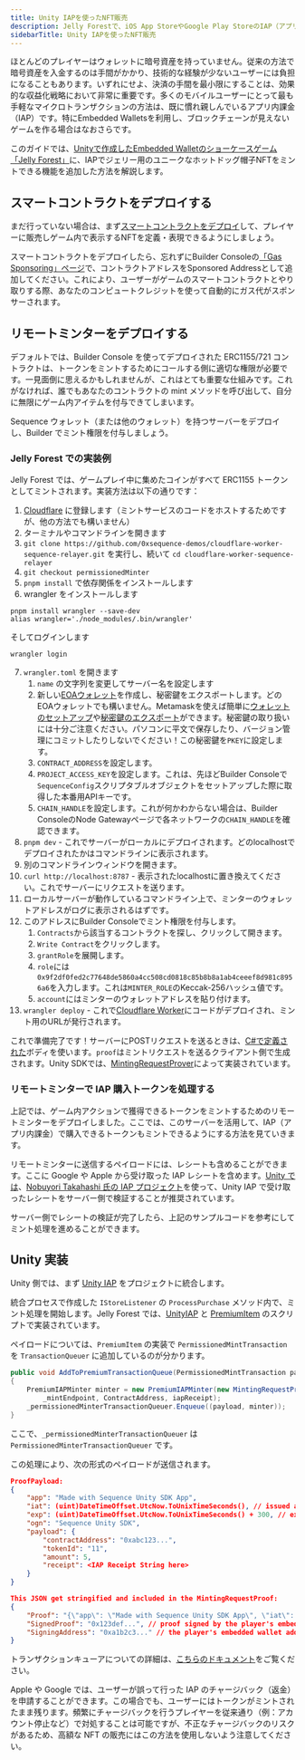 ```yaml
---
title: Unity IAPを使ったNFT販売
description: Jelly Forestで、iOS App StoreやGoogle Play StoreのIAP（アプリ内課金）でNFTを購入できるようにした方法と、同様の仕組みを自分のゲームに導入する方法もご紹介します。
sidebarTitle: Unity IAPを使ったNFT販売
---
```


ほとんどのプレイヤーはウォレットに暗号資産を持っていません。従来の方法で暗号資産を入金するのは手間がかかり、技術的な経験が少ないユーザーには負担になることもあります。いずれにせよ、決済の手間を最小限にすることは、効果的な収益化戦略において非常に重要です。多くのモバイルユーザーにとって最も手軽なマイクロトランザクションの方法は、既に慣れ親しんでいるアプリ内課金（IAP）です。特にEmbedded Walletsを利用し、ブロックチェーンが見えないゲームを作る場合はなおさらです。

このガイドでは、[Unityで作成したEmbedded Walletのショーケースゲーム「Jelly Forest」](/guides/jelly-forest-unity-guide)に、IAPでジェリー用のユニークなホットドッグ帽子NFTをミントできる機能を追加した方法を解説します。

## スマートコントラクトをデプロイする
まだ行っていない場合は、まず[スマートコントラクトをデプロイ](/solutions/builder/contracts/deploy-an-item-collection)して、プレイヤーに販売しゲーム内で表示するNFTを定義・表現できるようにしましょう。

スマートコントラクトをデプロイしたら、忘れずにBuilder Consoleの[「Gas Sponsoring」ページ](/solutions/builder/gas-sponsorship#gas-sponsorship-in-builder)で、コントラクトアドレスをSponsored Addressとして追加してください。これにより、ユーザーがゲームのスマートコントラクトとやり取りする際、あなたのコンピュートクレジットを使って自動的にガス代がスポンサーされます。

## リモートミンターをデプロイする
デフォルトでは、Builder Console を使ってデプロイされた ERC1155/721 コントラクトは、トークンをミントするためにコールする側に適切な権限が必要です。一見面倒に思えるかもしれませんが、これはとても重要な仕組みです。これがなければ、誰でもあなたのコントラクトの mint メソッドを呼び出して、自分に無限にゲーム内アイテムを付与できてしまいます。

Sequence ウォレット（または他のウォレット）を持つサーバーをデプロイし、Builder でミント権限を付与しましょう。

### Jelly Forest での実装例
Jelly Forest では、ゲームプレイ中に集めたコインがすべて ERC1155 トークンとしてミントされます。実装方法は以下の通りです：
1. [Cloudflare](https://www.cloudflare.com/) に登録します（ミントサービスのコードをホストするためですが、他の方法でも構いません）
2. ターミナルやコマンドラインを開きます
3. `git clone https://github.com/0xsequence-demos/cloudflare-worker-sequence-relayer.git` を実行し、続いて `cd cloudflare-worker-sequence-relayer`
4. `git checkout permissionedMinter`
5. `pnpm install` で依存関係をインストールします
6. wrangler をインストールします

```
pnpm install wrangler --save-dev
alias wrangler='./node_modules/.bin/wrangler'
```

そしてログインします

```
wrangler login
```

7. `wrangler.toml` を開きます
   1. `name` の文字列を変更してサーバー名を設定します
   2. 新しい[EOAウォレット](https://ethereum.stackexchange.com/questions/5828/what-is-an-eoa-account)を作成し、秘密鍵をエクスポートします。どのEOAウォレットでも構いません。Metamaskを使えば簡単に[ウォレットのセットアップ](https://support.metamask.io/hc/en-us/articles/360015489531-Getting-started-with-MetaMask)や[秘密鍵のエクスポート](https://support.metamask.io/hc/en-us/articles/360015289632-How-to-export-an-account-s-private-key)ができます。秘密鍵の取り扱いには十分ご注意ください。パソコンに平文で保存したり、バージョン管理にコミットしたりしないでください！この秘密鍵を`PKEY`に設定します。
   3. `CONTRACT_ADDRESS`を設定します。
   4. `PROJECT_ACCESS_KEY`を設定します。これは、先ほどBuilder Consoleで`SequenceConfig`スクリプタブルオブジェクトをセットアップした際に取得した本番用APIキーです。
   5. `CHAIN_HANDLE`を設定します。これが何かわからない場合は、Builder ConsoleのNode Gatewayページで各ネットワークの`CHAIN_HANDLE`を確認できます。
8. `pnpm dev` - これでサーバーがローカルにデプロイされます。どのlocalhostでデプロイされたかはコマンドラインに表示されます。
9. 別のコマンドラインウィンドウを開きます。
10. `curl http://localhost:8787` - 表示されたlocalhostに置き換えてください。これでサーバーにリクエストを送ります。
11. ローカルサーバーが動作しているコマンドライン上で、ミンターのウォレットアドレスがログに表示されるはずです。
12. このアドレスにBuilder Consoleでミント権限を付与します。
    1. `Contracts`から該当するコントラクトを探し、クリックして開きます。
    2. `Write Contract`をクリックします。
    3. `grantRole`を展開します。
    4. `role`には`0x9f2df0fed2c77648de5860a4cc508cd0818c85b8b8a1ab4ceeef8d981c8956a6`を入力します。これは`MINTER_ROLE`のKeccak-256ハッシュ値です。
    5. `account`にはミンターのウォレットアドレスを貼り付けます。
13. `wrangler deploy` - これで[Cloudflare Worker](https://developers.cloudflare.com/workers/)にコードがデプロイされ、ミント用のURLが発行されます。

これで準備完了です！サーバーにPOSTリクエストを送るときは、[C#で定義された](https://github.com/0xsequence/sequence-unity/blob/master/Packages/Sequence-Unity/Sequence/SequenceSDK/Relayer/MintingRequestProver.cs#L103)ボディを使います。`proof`はミントリクエストを送るクライアント側で生成されます。Unity SDKでは、[MintingRequestProver](https://github.com/0xsequence/sequence-unity/blob/master/Packages/Sequence-Unity/Sequence/SequenceSDK/Relayer/MintingRequestProver.cs#L27)によって実装されています。

### リモートミンターで IAP 購入トークンを処理する
上記では、ゲーム内アクションで獲得できるトークンをミントするためのリモートミンターをデプロイしました。ここでは、このサーバーを活用して、IAP（アプリ内課金）で購入できるトークンもミントできるようにする方法を見ていきます。

リモートミンターに送信するペイロードには、レシートも含めることができます。ここに Google や Apple から受け取った IAP レシートを含めます。[Unity では](https://docs.unity3d.com/Packages/com.unity.purchasing@4.0/manual/BackendReceiptValidation.html)、[Nobuyori Takahashi 氏の IAP プロジェクト](https://github.com/voltrue2/in-app-purchase)を使って、Unity IAP で受け取ったレシートをサーバー側で検証することが推奨されています。

サーバー側でレシートの検証が完了したら、上記のサンプルコードを参考にしてミント処理を進めることができます。

## Unity 実装
Unity 側では、まず [Unity IAP](https://docs.unity3d.com/Manual/UnityIAP.html) をプロジェクトに統合します。

統合プロセスで作成した `IStoreListener` の `ProcessPurchase` メソッド内で、ミント処理を開始します。Jelly Forest では、[UnityIAP](https://github.com/0xsequence/sequence-unity-demo/blob/JellyForest/Scripts/UnityIAP.cs) と [PremiumItem](https://github.com/0xsequence/sequence-unity-demo/blob/JellyForest/Scripts/Items/PremiumItem.cs) のスクリプトで実装されています。

ペイロードについては、`PremiumItem` の実装で `PermissionedMintTransaction` を `TransactionQueuer` に追加しているのが分かります。

```csharp
public void AddToPremiumTransactionQueue(PermissionedMintTransaction payload, string iapReceipt)
{
    PremiumIAPMinter minter = new PremiumIAPMinter(new MintingRequestProver(Wallet, Chain),
        _mintEndpoint, ContractAddress, iapReceipt);
    _permissionedMinterTransactionQueuer.Enqueue((payload, minter));
}
```

ここで、`_permissionedMinterTransactionQueuer` は `PermissionedMinterTransactionQueuer` です。

この処理により、次の形式のペイロードが送信されます。

```json
ProofPayload: 
{
    "app": "Made with Sequence Unity SDK App",
    "iat": (uint)DateTimeOffset.UtcNow.ToUnixTimeSeconds(), // issued at time 
    "exp": (uint)DateTimeOffset.UtcNow.ToUnixTimeSeconds() + 300, // expiry time 
    "ogn": "Sequence Unity SDK",
    "payload": {
        "contractAddress": "0xabc123...",
        "tokenId": "11",
        "amount": 5,
        "receipt": <IAP Receipt String here>
    }
}

This JSON get stringified and included in the MintingRequestProof:
{
    "Proof": "{\"app\": \"Made with Sequence Unity SDK App\", \"iat\": ...}",
    "SignedProof": "0x123def...", // proof signed by the player's embedded wallet
    "SigningAddress": "0xa1b2c3..." // the player's embedded wallet address
}
```

トランザクションキューアについての詳細は、[こちらのドキュメント](/sdk/unity/power/write-to-blockchain#transaction-queuers)をご覧ください。

<Warning>
  Apple や Google では、ユーザーが誤って行った IAP のチャージバック（返金）を申請することができます。この場合でも、ユーザーにはトークンがミントされたまま残ります。頻繁にチャージバックを行うプレイヤーを従来通り（例：アカウント停止など）で対処することは可能ですが、不正なチャージバックのリスクがあるため、高額な NFT の販売にはこの方法を使用しないよう注意してください。
</Warning>